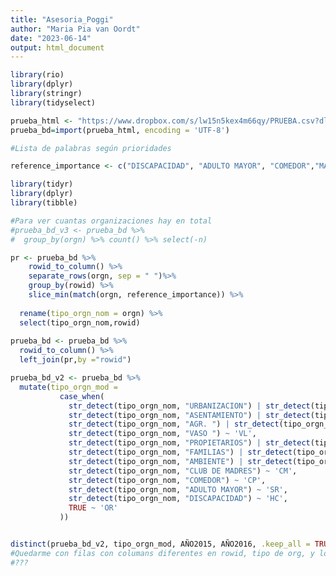 ```yaml
---
title: "Asesoria_Poggi"
author: "Maria Pia van Oordt"
date: "2023-06-14"
output: html_document
---
```


```r
library(rio)
library(dplyr)
library(stringr)
library(tidyselect)

prueba_html <- "https://www.dropbox.com/s/lw15n5kex4m66qy/PRUEBA.csv?dl=1"
prueba_bd=import(prueba_html, encoding = 'UTF-8')
```

```r
#Lista de palabras según prioridades

reference_importance <- c("DISCAPACIDAD", "ADULTO MAYOR", "COMEDOR","MADRES", "AMBIENTE", "AREAS&VERDES", "FAMILIAS", "FAMILIAR", "VECINOS", "VECINA", "PROPIETARIOS", "ADJUDICATARIOS", "POSECIONARIOS", "VASO","AGR.", "AGROPECUARIO", "AGROPECUARIA", "ASENTAMIENTO", "URBANIZACION", "URB.", "SECTOR&GRUPO") #cambiar a palabras juntas

library(tidyr)
library(dplyr)
library(tibble)

#Para ver cuantas organizaciones hay en total
#prueba_bd_v3 <- prueba_bd %>% 
#  group_by(orgn) %>% count() %>% select(-n) 

pr <- prueba_bd %>%
    rowid_to_column() %>%
    separate_rows(orgn, sep = " ")%>%
    group_by(rowid) %>%
    slice_min(match(orgn, reference_importance)) %>%
  
  rename(tipo_orgn_nom = orgn) %>%
  select(tipo_orgn_nom,rowid)
  
prueba_bd <- prueba_bd %>% 
  rowid_to_column() %>% 
  left_join(pr,by ="rowid")

prueba_bd_v2 <- prueba_bd %>%
  mutate(tipo_orgn_mod =
           case_when(
             str_detect(tipo_orgn_nom, "URBANIZACION") | str_detect(tipo_orgn_nom, "URB.") | str_detect(tipo_orgn_nom, "SECTOR&GRUPO") ~ 'UR',
             str_detect(tipo_orgn_nom, "ASENTAMIENTO") | str_detect(tipo_orgn_nom, "A.H") | str_detect(tipo_orgn_nom, "A.H.") | str_detect(tipo_orgn_nom, "AA.HH.") ~ 'AH',
             str_detect(tipo_orgn_nom, "AGR. ") | str_detect(tipo_orgn_nom, "AGROPECUARIO") | str_detect(tipo_orgn_nom, "AGROPECUARIA") ~ 'AG',
             str_detect(tipo_orgn_nom, "VASO ") ~ 'VL', 
             str_detect(tipo_orgn_nom, "PROPIETARIOS") | str_detect(tipo_orgn_nom, "ADJUDICATARIOS")| str_detect(tipo_orgn_nom, "POSECIONARIOS") ~ 'AP',
             str_detect(tipo_orgn_nom, "FAMILIAS") | str_detect(tipo_orgn_nom, "FAMILIAR") | str_detect(tipo_orgn_nom, "VECINOS") | str_detect(tipo_orgn_nom, "VECINA") ~ 'FV',
             str_detect(tipo_orgn_nom, "AMBIENTE") | str_detect(tipo_orgn_nom, "AREAS&VERDES") ~ 'MA',
             str_detect(tipo_orgn_nom, "CLUB DE MADRES") ~ 'CM',
             str_detect(tipo_orgn_nom, "COMEDOR") ~ 'CP',
             str_detect(tipo_orgn_nom, "ADULTO MAYOR") ~ 'SR',
             str_detect(tipo_orgn_nom, "DISCAPACIDAD") ~ 'HC',
             TRUE ~ 'OR'
           ))


distinct(prueba_bd_v2, tipo_orgn_mod, AÑO2015, AÑO2016, .keep_all = TRUE)
#Quedarme con filas con columans diferentes en rowid, tipo de org, y los años
#???
```


